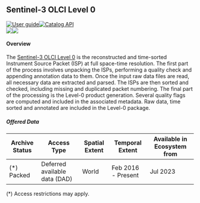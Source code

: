 
<div class="Level-0" style="display: block;">

<div>

## Sentinel-3 OLCI Level 0

<div class="row" style="display: flex; justify-content: space-around"><div class="column"><div class="badge-row">[![User guide](https://img.shields.io/badge/-User_guide-77cc09)](https://sentinels.copernicus.eu/web/sentinel/user-guides/sentinel-3-olci/processing-levels/level-0){target='_blank'}[![Catalog API](https://img.shields.io/badge/-Catalog_API-77cc09?style=flat)
](https://catalogue.dataspace.copernicus.eu/resto/api/collections/Sentinel3/search.json?){target='_blank'}</div><div class="badge-row gutter"><img src="https://img.shields.io/badge/resolution-300m-0A4393" /><img src="https://img.shields.io/badge/revisit-28--day-0A4393"/></div><div class="badge-row"></div></div><div class="column" style="margin-right:10%; margin-left:auto; text-align: right;"></div></div>

#### Overview

The [Sentinel-3 OLCI Level 0](https://sentinels.copernicus.eu/web/sentinel/user-guides/sentinel-3-olci/processing-levels/level-0){target='_blank'}  is the reconstructed and time-sorted Instrument Source Packet (ISP) at full space-time resolution. The first part of the process involves unpacking the ISPs, performing a quality check and appending annotation data to them. Once the input raw data files are read, all necessary data are extracted and parsed. The ISPs are then sorted and checked, including missing and duplicated packet numbering. The final part of the processing is the Level-0 product generation. Several quality flags are computed and included in the associated metadata. Raw data, time sorted and annotated are included in the Level-0 package.

<h5>Offered Data</h5><table class="table">
<thead>
<tr><th>Archive Status  </th><th>Access Type                  </th><th>Spatial Extent  </th><th>Temporal Extent   </th><th>Available in Ecosystem from  </th></tr>
</thead>
<tbody>
<tr><td>(*) Packed      </td><td>Deferred available data (DAD)</td><td>World           </td><td>Feb 2016 - Present</td><td>Jul 2023                     </td></tr>
</tbody>
</table>(*) Access restrictions may apply.



</div>

</div>

